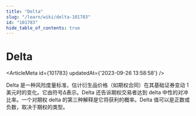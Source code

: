 ```yaml
---
title: "Delta"
slug: "/learn/wiki/delta-101783"
id: "101783"
hide_table_of_contents: true
---
```



# Delta

<ArticleMeta id={101783} updatedAt={'2023-09-26 13:58:58'} />
<div className='border-solid border-b border-t-0 my-4 border-[var(--ifm-color-gray-300)]' />

Delta 是一种风险度量标准，估计衍生品价格（如期权合同）在其基础证券变动 1 美元时的变化。它由符号Δ表示。Delta 还告诉期权交易者达到 delta 中性的对冲比率。一个对期权 delta 的第三种解释是它将获利的概率。Delta 值可以是正数或负数，取决于期权的类型。

